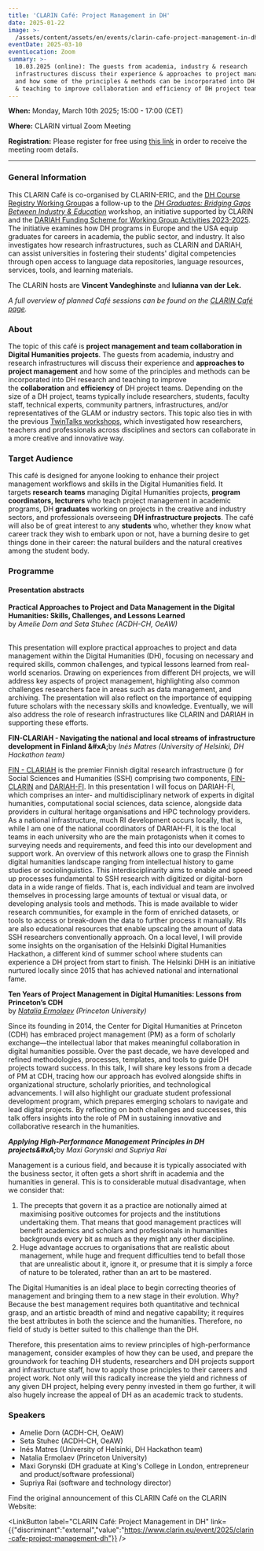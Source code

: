 ```yaml
---
title: 'CLARIN Café: Project Management in DH'
date: 2025-01-22
image: >-
  /assets/content/assets/en/events/clarin-cafe-project-management-in-dh/image.png
eventDate: 2025-03-10
eventLocation: Zoom
summary: >-
  10.03.2025 (online): The guests from academia, industry & research
  infrastructures discuss their experience & approaches to project management
  and how some of the principles & methods can be incorporated into DH research
  & teaching to improve collaboration and efficiency of DH project teams.
---
```

**When:** Monday, March 10th 2025; 15:00 - 17:00 (CET)

**Where:** CLARIN virtual Zoom Meeting

**Registration:** Please register for free using [this link](https://forms.gle/yRtuyY4gNH3M3saZ8) in order to receive the meeting room details.

---

### **General Information**

This CLARIN Café is co-organised by CLARIN-ERIC, and the [DH Course Registry Working Group](https://www.clarin.eu/content/digital-humanities-course-registry)as a follow-up to the [*DH Graduates: Bridging Gaps Between Industry & Education*](https://www.clarin.eu/blog/dh-graduates-bridging-gaps-between-industry-education) workshop, an initiative supported by CLARIN and the [DARIAH Funding Scheme for Working Group Activities 2023-2025](https://www.dariah.eu/2024/04/03/dariah-working-groups-funding-call-2023-meet-the-winning-projects/). The initiative examines how DH programs in Europe and the USA equip graduates for careers in academia, the public sector, and industry. It also investigates how research infrastructures, such as CLARIN and DARIAH, can assist universities in fostering their students' digital competencies through open access to language data repositories, language resources, services, tools, and learning materials.

The CLARIN hosts are **Vincent Vandeghinste** and **Iulianna van der Lek.**

*A full overview of planned Café sessions can be found on the [CLARIN Café page](https://www.clarin.eu/content/clarin-caf%C3%A9).*

### **About**

The topic of this café is **project management and team collaboration in Digital Humanities projects**. The guests from academia, industry and research infrastructures will discuss their experience and **approaches to project management** and how some of the principles and methods can be incorporated into DH research and teaching to improve the **collaboration** and **efficiency** of DH project teams. Depending on the size of a DH project, teams typically include researchers, students, faculty staff, technical experts, community partners, infrastructures, and/or representatives of the GLAM or industry sectors. This topic also ties in with the previous [TwinTalks workshops](https://www.clarin.eu/event/2023/twintalks-workshop-dh2023), which investigated how researchers, teachers and professionals across disciplines and sectors can collaborate in a more creative and innovative way.

### **Target Audience** 

This café is designed for anyone looking to enhance their project management workflows and skills in the Digital Humanities field. It targets **research** **teams** managing Digital Humanities projects, **program coordinators, lecturers** who teach project management in academic programs, DH **graduates** working on projects in the creative and industry sectors, and professionals overseeing **DH infrastructure projects**. The café will also be of great interest to any **students** who, whether they know what career track they wish to embark upon or not, have a burning desire to get things done in their career: the natural builders and the natural creatives among the student body.

### **Programme**

#### **Presentation abstracts**

**Practical Approaches to Project and Data Management in the Digital Humanities: Skills, Challenges, and Lessons Learned** \
by *Amelie Dorn and Seta Stuhec (ACDH-CH, OeAW)*

\
This presentation will explore practical approaches to project and data management within the Digital Humanities (DH), focusing on necessary and required skills, common challenges, and typical lessons learned from real-world scenarios. Drawing on experiences from different DH projects, we will address key aspects of project management, highlighting also common challenges researchers face in areas such as data management, and archiving. The presentation will also reflect on the importance of equipping future scholars with the necessary skills and knowledge. Eventually, we will also address the role of research infrastructures like CLARIN and DARIAH in supporting these efforts.

**FIN-CLARIAH - Navigating the national and local streams of infrastructure development in Finland \&#xA;**&#x62;y *Inés Matres (University of Helsinki, DH Hackathon team)*

[FIN - CLARIAH](https://www.kielipankki.fi/organization/fin-clariah/) is the premier Finnish digital research infrastructure () for Social Sciences and Humanities (SSH) comprising two components, [FIN-CLARIN](https://www.kielipankki.fi/) and [DARIAH-FI](https://dariah.fi/). In this presentation I will focus on DARIAH-FI, which comprises an inter- and multidisciplinary network of experts in digital humanities, computational social sciences, data science, alongside data providers in cultural heritage organisations and HPC technology providers. As a national infrastructure, much RI development occurs locally, that is, while I am one of the national coordinators of DARIAH-FI, it is the local teams in each university who are the main protagonists when it comes to surveying needs and requirements, and feed this into our development and support work. An overview of this network allows one to grasp the Finnish digital humanities landscape ranging from intellectual history to game studies or sociolinguistics. This interdisciplinarity aims to enable and speed up processes fundamental to SSH research with digitized or digital-born data in a wide range of fields. That is, each individual and team are involved themselves in processing large amounts of textual or visual data, or developing analysis tools and methods. This is made available to wider research communities, for example in the form of enriched datasets, or tools to access or break-down the data to further process it manually. RIs are also educational resources that enable upscaling the amount of data SSH researchers conventionally approach. On a local level, I will provide some insights on the organisation of the Helsinki Digital Humanities Hackathon, a different kind of summer school where students can experience a DH project from start to finish. The Helsinki DHH is an initiative nurtured locally since 2015 that has achieved national and international fame. 

**Ten Years of Project Management in Digital Humanities: Lessons from Princeton’s CDH** \
by [*Natalia Ermolaev*](https://cdh.princeton.edu/people/natasha-ermolaev/) *(Princeton University)*

Since its founding in 2014, the Center for Digital Humanities at Princeton (CDH) has embraced project management (PM) as a form of scholarly exchange—the intellectual labor that makes meaningful collaboration in digital humanities possible. Over the past decade, we have developed and refined methodologies, processes, templates, and tools to guide DH projects toward success. In this talk, I will share key lessons from a decade of PM at CDH, tracing how our approach has evolved alongside shifts in organizational structure, scholarly priorities, and technological advancements. I will also highlight our graduate student professional development program, which prepares emerging scholars to navigate and lead digital projects. By reflecting on both challenges and successes, this talk offers insights into the role of PM in sustaining innovative and collaborative research in the humanities.

***Applying High-Performance Management Principles in DH projects\&#xA;***&#x62;y *Maxi Gorynski and Supriya Rai*

Management is a curious field, and because it is typically associated with the business sector, it often gets a short shrift in academia and the humanities in general. This is to considerable mutual disadvantage, when we consider that:

1. The precepts that govern it as a practice are notionally aimed at maximising positive outcomes for projects and the institutions undertaking them. That means that good management practices will benefit academics and scholars and professionals in humanities backgrounds every bit as much as they might any other discipline.
2. Huge advantage accrues to organisations that are realistic about management, while huge and frequent difficulties tend to befall those that are unrealistic about it, ignore it, or presume that it is simply a force of nature to be tolerated, rather than an art to be mastered.

The Digital Humanities is an ideal place to begin correcting theories of management and bringing them to a new stage in their evolution. Why? Because the best management requires both quantitative and technical grasp, and an artistic breadth of mind and negative capability; it requires the best attributes in both the science and the humanities. Therefore, no field of study is better suited to this challenge than the DH.

Therefore, this presentation aims to review principles of high-performance management, consider examples of how they can be used, and prepare the groundwork for teaching DH students, researchers and DH projects support and infrastructure staff, how to apply those principles to their careers and project work. Not only will this radically increase the yield and richness of any given DH project, helping every penny invested in them go further, it will also hugely increase the appeal of DH as an academic track to students.

### **Speakers**

* Amelie Dorn (ACDH-CH, OeAW)
* Seta Stuhec (ACDH-CH, OeAW)
* Inés Matres (University of Helsinki, DH Hackathon team)
* Natalia Ermolaev (Princeton University)
* Maxi Gorynski (DH graduate at King's College in London, entrepreneur and product/software professional)
* Supriya Rai (software and technology director)

Find the original announcement of this CLARIN Café on the CLARIN Website:

<LinkButton label="CLARIN Café: Project Management in DH" link={{"discriminant":"external","value":"https://www.clarin.eu/event/2025/clarin-cafe-project-management-dh"}} />
